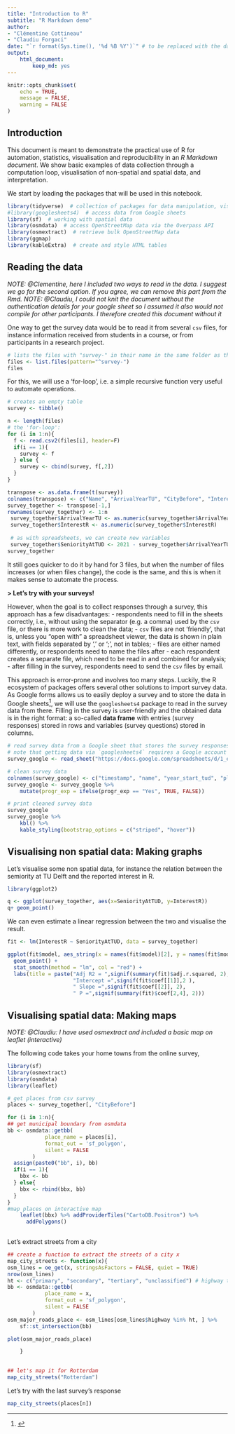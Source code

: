 ```yaml
---
title: "Introduction to R"
subtitle: "R Markdown demo"
author: 
- "Clémentine Cottineau"
- "Claudiu Forgaci"
date: "`r format(Sys.time(), '%d %B %Y')`" # to be replaced with the date of the session
output:
    html_document:
        keep_md: yes
---
```


```r
knitr::opts_chunk$set(
	echo = TRUE,
	message = FALSE,
	warning = FALSE
)
```

## Introduction {#intro}
This document is meant to demonstrate the practical use of R for automation, statistics, visualisation and reproducibility in an *R Markdown document*. We show basic examples of data collection through a computation loop, visualisation of non-spatial and spatial data, and interpretation.

We start by loading the packages that will be used in this notebook.

```r
library(tidyverse)  # collection of packages for data manipulation, visualisation, etc.
#library(googlesheets4)  # access data from Google sheets
library(sf)  # working with spatial data
library(osmdata)  # access OpenStreetMap data via the Overpass API
library(osmextract)  # retrieve bulk OpenStreetMap data
library(ggmap)
library(kableExtra)  # create and style HTML tables
```

## Reading the data {#read-data}

*NOTE: @Clementine, here I included two ways to read in the data. I suggest we go for the second option. If you agree, we can remove this part from the Rmd.*
*NOTE: @Claudiu, I could not knit the document without the authentication details for your google sheet so I assumed it also would not compile for other participants. I therefore created this document without it*

One way to get the survey data would be to read it from several `csv` files, for instance information received from students in a course, or from participants in a research project.

```r
# lists the files with "survey-" in their name in the same folder as this document
files <- list.files(pattern="^survey-")  
files
```

For this, we will use a 'for-loop', i.e. a simple recursive function very useful to automate operations.

```r
# creates an empty table
survey <- tibble() 

n <- length(files)
# the 'for-loop':
for (i in 1:n){
  f <- read.csv2(files[i], header=F)
  if(i == 1){
    survey <- f
  } else {
    survey <- cbind(survey, f[,2])
  }
}

transpose <- as.data.frame(t(survey))
colnames(transpose) <- c("Name", "ArrivalYearTU", "CityBefore", "InterestR", "Experience")
survey_together <- transpose[-1,]
rownames(survey_together) <- 1:n
 survey_together$ArrivalYearTU <- as.numeric(survey_together$ArrivalYearTU)
 survey_together$InterestR <- as.numeric(survey_together$InterestR)
 
 # as with spreadsheets, we can create new variables
 survey_together$SeniorityAtTUD <- 2021 - survey_together$ArrivalYearTU
survey_together 


```
It still goes quicker to do it by hand for 3 files, but when the number of files increases (or when files change), the code is the same, and this is when it makes sense to automate the process.

**> Let's try with your surveys!**

However, when the goal is to collect responses through a survey, this approach has a few disadvantages:
- respondents need to fill in the sheets correctly, i.e., without using the separator (e.g. a comma) used by the `csv` file, or there is more work to clean the data;
- `csv` files are not 'friendly', that is, unless you "open with" a spreadsheet viewer, the data is shown in plain text, with fields separated by ',' or ';', not in tables;
- files are either named differently, or respondents need to name the files after 
- each respondent creates a separate file, which need to be read in and combined for analysis;
- after filling in the survey, respondents need to send the `csv` files by email.

This approach is error-prone and involves too many steps. Luckily, the R ecosystem of packages offers several other solutions to import survey data. As Google forms allows us to easily deploy a survey and to store the data in Google sheets^[], we will use the `googlesheets4` package to read in the survey data from there. Filling in the survey is user-friendly and the obtained data is in the right format: a so-called **data frame** with entries (survey responses) stored in rows and variables (survey questions) stored in columns.


```r
# read survey data from a Google sheet that stores the survey responses
# note that getting data via `googlesheets4` requires a Google account
survey_google <- read_sheet("https://docs.google.com/spreadsheets/d/1_eErh6dy7uMiEewDc4OW_R3sl0qah2-1kYj3JW9H5tA/edit?resourcekey#gid=800252241")

# clean survey data
colnames(survey_google) <- c("timestamp", "name", "year_start_tud", "place", "interest_r", "progr_exp")
survey_google <- survey_google %>%
    mutate(progr_exp = ifelse(progr_exp == "Yes", TRUE, FALSE)) 

# print cleaned survey data
survey_google
survey_google %>% 
    kbl() %>%
    kable_styling(bootstrap_options = c("striped", "hover"))
```


## Visualising non spatial data: Making graphs {#graphs}

Let's visualise some non spatial data, for instance the relation between the semiority at TU Delft and the reported interest in R.

```r
library(ggplot2)

q <- ggplot(survey_together, aes(x=SeniorityAtTUD, y=InterestR))
q+ geom_point()

```

We can even estimate a linear regression between the two and visualise the result.

```r

fit <- lm(InterestR ~ SeniorityAtTUD, data = survey_together)

ggplot(fit$model, aes_string(x = names(fit$model)[2], y = names(fit$model)[1])) + 
  geom_point() +
  stat_smooth(method = "lm", col = "red") +
  labs(title = paste("Adj R2 = ",signif(summary(fit)$adj.r.squared, 2),
                     "Intercept =",signif(fit$coef[[1]],2 ),
                     " Slope =",signif(fit$coef[[2]], 2),
                     " P =",signif(summary(fit)$coef[2,4], 2)))

```


## Visualising spatial data:  Making maps {#maps}

*NOTE: @Claudiu: I have used osmextract and included a basic map on leaflet (interactive)*

The following code takes your home towns from the online survey, 

```r
library(sf)
library(osmextract)
library(osmdata)
library(leaflet)

# get places from csv survey
places <- survey_together[, "CityBefore"]

for (i in 1:n){
## get municipal boundary from osmdata
bb <- osmdata::getbb(
            place_name = places[i],
            format_out = 'sf_polygon',
            silent = FALSE
        )
  assign(paste0("bb", i), bb)
  if(i == 1){
    bbx <- bb
  } else{
    bbx <- rbind(bbx, bb)
  }
}
#map places on interactive map
    leaflet(bbx) %>% addProviderTiles("CartoDB.Positron") %>%
      addPolygons()
    
```
  
Let's extract streets from a city 
    
```r
## create a function to extract the streets of a city x
map_city_streets <- function(x){
osm_lines = oe_get(x, stringsAsFactors = FALSE, quiet = TRUE)
nrow(osm_lines)
ht <- c("primary", "secondary", "tertiary", "unclassified") # highway types of interest
bb <- osmdata::getbb(
            place_name = x,
            format_out = 'sf_polygon',
            silent = FALSE
        )
osm_major_roads_place <- osm_lines[osm_lines$highway %in% ht, ] %>% 
    sf::st_intersection(bb)

plot(osm_major_roads_place)

    }
    

## let's map it for Rotterdam
map_city_streets("Rotterdam")
```
 
 Let's try with the last survey's response
 
```r
map_city_streets(places[n])

```

